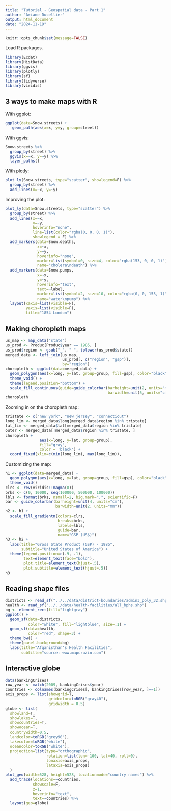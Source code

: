 ```yaml
---
title: "Tutorial - Geospatial data - Part 1"
author: "Ariane Ducellier"
output: html_document
date: "2024-11-19"
---
```


```r
knitr::opts_chunk$set(message=FALSE)
```

Load R packages.

```r
library(Ecdat)
library(HistData)
library(ggvis)
library(plotly)
library(sf)
library(tidyverse)
library(viridis)
```

## 3 ways to make maps with R

With ggplot:

```r
ggplot(data=Snow.streets) + 
   geom_path(aes(x=x, y=y, group=street))
```

With ggvis:

```r
Snow.streets %>%
  group_by(street) %>% 
  ggvis(x=~x, y=~y) %>%
  layer_paths()
```

With plotly:

```r
plot_ly(Snow.streets, type="scatter", showlegend=F) %>% 
  group_by(street) %>%
  add_lines(x=~x, y=~y)
```

Improving the plot:

```r
plot_ly(data=Snow.streets, type="scatter") %>%
  group_by(street) %>%
  add_lines(x=~x,
            y=~y,
            hoverinfo="none",
            line=list(color="rgba(0, 0, 0, 1)"),
            showlegend = F) %>%
  add_markers(data=Snow.deaths,
              x=~x,
              y=~y,
              hoverinfo="none",
              marker=list(symbol=0, size=4, color="rgba(153, 0, 0, 1)"),
              name="cholera\ndeath") %>%
  add_markers(data=Snow.pumps,
              x=~x,
              y=~y,
              hoverinfo="text",
              text=~label,
              marker=list(symbol=2, size=10, color="rgba(0, 0, 153, 1)"),
              name="water\npump") %>%
  layout(xaxis=list(visible=F),
         yaxis=list(visible=F),
         title="1854 London")
```

## Making choropleth maps

```r
us_map <- map_data("state")
us_prod <- Produc[Produc$year == 1985, ]
us_prod$region <- gsub("_", " ", tolower(us_prod$state))
merged_data <- left_join(us_map,
                         us_prod[, c("region", "gsp")],
                         by="region")
choropleth <- ggplot(data=merged_data) +
  geom_polygon(aes(x=long, y=lat, group=group, fill=gsp), color="black") +
  theme_void() +
  theme(legend.position="bottom") +
  scale_fill_continuous(guide=guide_colorbar(barheight=unit(2, units="mm"),
                                             barwidth=unit(5, units="cm")))
choropleth 
```

Zooming in on the choropleth map:

```r
tristate <- c("new york", "new jersey", "connecticut")
long_lim <- merged_data$long[merged_data$region %in% tristate]
lat_lim <- merged_data$lat[merged_data$region %in% tristate]
outer <- merged_data[!merged_data$region %in% tristate, ]
choropleth +                                                                            geom_polygon(data=outer,
               aes(x=long, y=lat, group=group),
               fill="gray",
               color = 'black') +
  coord_fixed(xlim=c(min(long_lim), max(long_lim)),                                                 ylim=c(min(lat_lim), max(lat_lim)),                                                   ratio=1.3)     
```

Customizing the map:

```r
h1 <- ggplot(data=merged_data) +                                                  
  geom_polygon(aes(x=long, y=lat, group=group, fill=gsp), color="black") +
  theme_void()
clrs <- rev(viridis::magma(8))
brks <- c(0, 10000, seq(100000, 500000, 100000))
lbls <- format(brks, nsmall=2, big.mark=",", scientific=F)
bar <- guide_colorbar(barheight=unit(4, units="cm"), 
                      barwidth=unit(2, units="mm"))
h2 <- h1 +
  scale_fill_gradientn(colors=clrs,
                       breaks=brks,
                       labels=lbls, 
                       guide=bar,
                       name="GSP (US$)") 
h3 <- h2 +
  labs(title="Gross State Product (GSP) - 1985", 
       subtitle="United States of America") +
  theme(legend.position=c(.9, .1), 
        text=element_text(face="bold"), 
        plot.title=element_text(hjust=.5), 
        plot.subtitle=element_text(hjust=.5))
h3
```

## Reading shape files

```r
districts <- read_sf("../../data/district-boundaries/admin3_poly_32.shp")
health <- read_sf("../../data/health-facilities/all_bphs.shp")    
bg <- element_rect(fill="lightgray")
ggplot() +
  geom_sf(data=districts,
          color="white", fill="lightblue", size=.1) +
  geom_sf(data=health,
          color="red", shape=3) +
  theme_bw() +
  theme(panel.background=bg)
  labs(title="Afganisthan's Health Facilities",
       subtitle="source: www.mapcruzin.com")
```

## Interactive globe

```r
data(bankingCrises)
row_year <- match(2009, bankingCrises$year)
countries <- colnames(bankingCrises[, bankingCrises[row_year, ]==1])
axis_props <- list(showgrid=T,
                   gridcolor=toRGB("gray40"),
                   gridwidth = 0.5)
globe <- list(
  showland=T,
  showlakes=T,
  showcountries=T,
  showocean=T,
  countrywidth=0.5,
  landcolor=toRGB("grey90"),
  lakecolor=toRGB("white"),
  oceancolor=toRGB("white"),
  projection=list(type="orthographic",
                  rotation=list(lon=-100, lat=40, roll=0),
                  lonaxis=axis_props,
                  lataxis=axis_props)
  )
plot_geo(width=528, height=528, locationmode="country names") %>%
  add_trace(locations=~countries,
            showscale=F,
            z=1,
            hoverinfo="text",
            text=~countries) %>%
  layout(geo=globe)      
```
